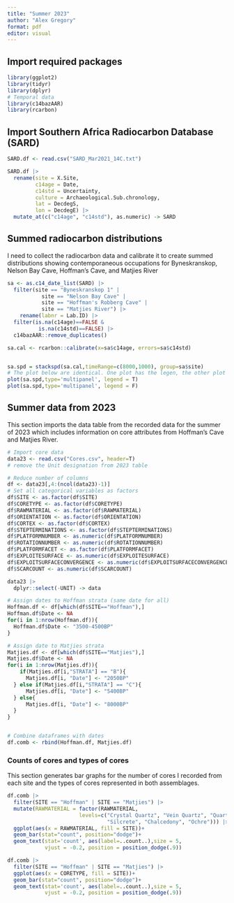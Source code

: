 ---
title: "Summer 2023"
author: "Alex Gregory"
format: pdf
editor: visual
---

## Import required packages

```{r}
library(ggplot2)
library(tidyr)
library(dplyr)
# Temporal data
library(c14bazAAR)
library(rcarbon)
```

## Import Southern Africa Radiocarbon Database (SARD)

```{r}
SARD.df <- read.csv("SARD_Mar2021_14C.txt")

SARD.df |>
  rename(site = X.Site,
         c14age = Date,
         c14std = Uncertainty,
         culture = Archaeological.Sub.chronology,
         lat = DecdegS,
         lon = DecdegE) |>
  mutate_at(c("c14age", "c14std"), as.numeric) -> SARD

```

## Summed radiocarbon distributions

I need to collect the radiocarbon data and calibrate it to create summed distributions showing contemporaneous occupations for Byneskranskop, Nelson Bay Cave, Hoffman's Cave, and Matjies River

```{r}
sa <- as.c14_date_list(SARD) |>
  filter(site == "Byneskranskop 1" |
           site == "Nelson Bay Cave" |
           site == "Hoffman's Robberg Cave" |
           site == "Matjies River") |>
    rename(labnr = Lab.ID) |>
  filter(is.na(c14age)==FALSE &
          is.na(c14std)==FALSE) |>
  c14bazAAR::remove_duplicates()

sa.cal <- rcarbon::calibrate(x=sa$c14age, errors=sa$c14std)


sa.spd = stackspd(sa.cal,timeRange=c(8000,1000), group=sa$site)
# The plot below are identical. One plot has the legen, the other plot does not
plot(sa.spd,type='multipanel', legend = T)
plot(sa.spd,type='multipanel', legend = F)
```

## Summer data from 2023

This section imports the data table from the recorded data for the summer of 2023 which includes information on core attributes from Hoffman's Cave and Matjies River.

```{r}
# Import core data
data23 <- read.csv("Cores.csv", header=T)
# remove the Unit designation from 2023 table

# Reduce number of columns
df <- data23[,4:(ncol(data23)-1)]
# Set all categorical variables as factors
df$SITE <- as.factor(df$SITE)
df$CORETYPE <- as.factor(df$CORETYPE)
df$RAWMATERIAL <- as.factor(df$RAWMATERIAL)
df$ORIENTATION <- as.factor(df$ORIENTATION)
df$CORTEX <- as.factor(df$CORTEX)
df$STEPTERMINATIONS <- as.factor(df$STEPTERMINATIONS)
df$PLATFORMNUMBER <- as.numeric(df$PLATFORMNUMBER)
df$ROTATIONNUMBER <- as.numeric(df$ROTATIONNUMBER)
df$PLATFORMFACET <- as.factor(df$PLATFORMFACET)
df$EXPLOITESURFACE <- as.numeric(df$EXPLOITESURFACE)
df$EXPLOITSURFACECONVERGENCE <- as.numeric(df$EXPLOITSURFACECONVERGENCE)
df$SCARCOUNT <- as.numeric(df$SCARCOUNT)

data23 |>
  dplyr::select(-UNIT) -> data

# Assign dates to Hoffman strata (same date for all)
Hoffman.df <- df[which(df$SITE=="Hoffman"),]
Hoffman.df$Date <- NA
for(i in 1:nrow(Hoffman.df)){
  Hoffman.df$Date <- "3500-4500BP"
}

# Assign date to Matjies strata
Matjies.df <- df[which(df$SITE=="Matjies"),]
Matjies.df$Date <- NA
for(i in 1:nrow(Matjies.df)){
    if(Matjies.df[i,"STRATA"] == "B"){
      Matjies.df[i, "Date"] <- "2050BP"
  } else if(Matjies.df[i,"STRATA"] == "C"){
      Matjies.df[i, "Date"] <- "5400BP"
  } else{
      Matjies.df[i, "Date"] <- "8000BP"
  }
}


# Combine dataframes with dates
df.comb <- rbind(Hoffman.df, Matjies.df)

```

### Counts of cores and types of cores

This section generates bar graphs for the number of cores I recorded from each site and the types of cores represented in both assemblages.

```{r}

df.comb |>
  filter(SITE == "Hoffman" | SITE == "Matjies") |>
  mutate(RAWMATERIAL = factor(RAWMATERIAL, 
                       levels=c("Crystal Quartz", "Vein Quartz", "Quartzite",
                                "Silcrete", "Chalcedony", "Ochre"))) |>
  ggplot(aes(x = RAWMATERIAL, fill = SITE))+
  geom_bar(stat="count", position="dodge")+
  geom_text(stat='count', aes(label=..count..),size = 5,
            vjust = -0.2, position = position_dodge(.9))

df.comb |>
  filter(SITE == "Hoffman" | SITE == "Matjies") |>
  ggplot(aes(x = CORETYPE, fill = SITE))+
  geom_bar(stat="count", position="dodge")+
  geom_text(stat='count', aes(label=..count..),size = 5,
            vjust = -0.2, position = position_dodge(.9))
```
